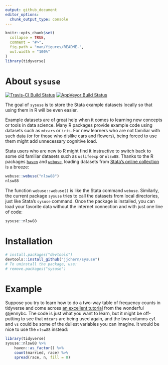 ```yaml
---
output: github_document
editor_options: 
  chunk_output_type: console
---
```


<!-- README.md is generated from README.Rmd. Please edit that file -->

```r
knitr::opts_chunk$set(
  collapse = TRUE,
  comment = "#>",
  fig.path = "man/figures/README-",
  out.width = "100%"
)
library(tidyverse)
```

# About `sysuse`

[![Travis-CI Build Status](https://travis-ci.org/jjchern/sysuse.svg?branch=master)](https://travis-ci.org/jjchern/sysuse)
[![AppVeyor Build Status](https://ci.appveyor.com/api/projects/status/github/jjchern/sysuse?branch=master&svg=true)](https://ci.appveyor.com/project/jjchern/sysuse)

The goal of `sysuse` is to store the Stata example datasets locally so that using them in R will be even easier.

Example datasets are of great help when it comes to learning new concepts or tools in data science. Many R packages provide example code using datasets such as `mtcars` or `iris`. For new learners who are not familiar with such data (or for those who dislike cars and flowers), being forced to use them might add unnecessary cognitive load. 

Stata users who are new to R might find it instructive to switch back to some old familiar datasets such as `uslifeexp` or `nlsw88`. Thanks to the R packages  [`haven`](https://github.com/tidyverse/haven/) and [`webuse`](https://github.com/leeper/webuse), loading datasets from [Stata's online collection](http://www.stata-press.com/data/r14/g.html) is a breeze:

```r
webuse::webuse("nlsw88")
nlsw88
```

The function `webuse::webuse()` is like the Stata command `webuse`. Similarly, the current package `sysuse` tries to call the datasets from local directories, just like Stata's `sysuse` command. Once the package is installed, you can load your favorite data without the internet connection and with just one line of code:

```r
sysuse::nlsw88
```

# Installation

```R
# install.packages("devtools")
devtools::install_github("jjchern/sysuse")
# To uninstall the package, use:
# remove.packages("sysuse")
```

# Example

Suppose you try to learn how to do a two-way table of frequency counts in tidyverse and come across [an excellent tutorial](https://gist.github.com/jennybc/04b71bfaaf0f88d9d2eb) from the wonderful @jennybc. The code is just what you want to learn, but it might be off-putting to see that `mtcars` are being used again, and the two columns `cyl` and `vs` could be some of the dullest variables you can imagine. It would be nice to use the `nlsw88` instead:

```r
library(tidyverse)
sysuse::nlsw88 %>%
    haven::as_factor() %>% 
    count(married, race) %>% 
    spread(race, n, fill = 0)
```

